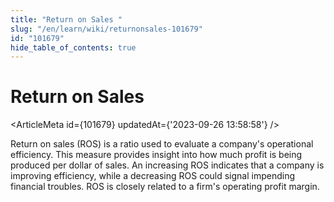 ```yaml
---
title: "Return on Sales "
slug: "/en/learn/wiki/returnonsales-101679"
id: "101679"
hide_table_of_contents: true
---
```



# Return on Sales 

<ArticleMeta id={101679} updatedAt={'2023-09-26 13:58:58'} />
<div className='border-solid border-b border-t-0 my-4 border-[var(--ifm-color-gray-300)]' />

Return on sales (ROS) is a ratio used to evaluate a company's operational efficiency. This measure provides insight into how much profit is being produced per dollar of sales. An increasing ROS indicates that a company is improving efficiency, while a decreasing ROS could signal impending financial troubles. ROS is closely related to a firm's operating profit margin.
